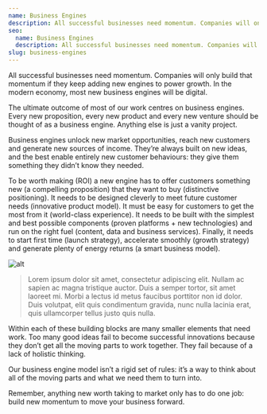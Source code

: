 ```yaml
---
name: Business Engines
description: All successful businesses need momentum. Companies will only build that momentum if they keep adding new engines to power growth. In the modern economy, most new business engines will be digital.
seo:
  name: Business Engines
  description: All successful businesses need momentum. Companies will only build that momentum if they keep adding new engines to power growth. In the modern economy, most new business engines will be digital.
slug: business-engines
---
```



<p class="lead">All successful businesses need momentum. Companies will only build that
  momentum if they keep adding new engines to power growth. In the modern
  economy, most new business engines will be digital.</p>

<p class="h4">The ultimate outcome of most of our work centres on business engines. Every
  new proposition, every new product and every new venture should be thought of
  as a business engine. Anything else is just a vanity project.</p>

Business engines unlock new market opportunities, reach new customers and generate new sources of income. They’re always built on new ideas, and the best enable entirely new customer behaviours: they give them something they didn’t know they needed.

To be worth making (ROI) a new engine has to offer customers something new (a compelling proposition) that they want to buy (distinctive positioning). It needs to be designed cleverly to meet future customer needs (innovative product model). It must be easy for customers to get the most from it (world-class experience). It needs to be built with the simplest and best possible components (proven platforms + new technologies) and run on the right fuel (content, data and business services). Finally, it needs to start first time (launch strategy), accelerate smoothly (growth strategy) and generate plenty of energy returns (a smart business model).

![alt](/images/business-engines.png)

> Lorem ipsum dolor sit amet, consectetur adipiscing elit. Nullam ac sapien ac magna tristique auctor. Duis a semper tortor, sit amet laoreet mi. Morbi a lectus id metus faucibus porttitor non id dolor. Duis volutpat, elit quis condimentum gravida, nunc nulla lacinia erat, quis ullamcorper tellus justo quis nulla.

<Qux name="Listen" />

Within each of these building blocks are many smaller elements that need work. Too many good ideas fail to become successful innovations because they don’t get all the moving parts to work together. They fail because of a lack of holistic thinking.

Our business engine model isn’t a rigid set of rules: it’s a way to think about all of the moving parts and what we need them to turn into.

<p class="h4">Remember, anything new worth taking to market only has to do one job: build new momentum to move your business forward.</p>